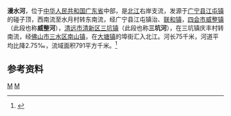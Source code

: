 {{Otheruses|漫水河|other=同名或類似名的其它條目描述}}
{{Infobox River
  | river_name      = 漫水河
  | image_name      =
  | image_size      = 
  | caption         = 
  | origin          = [[广东省|广东省]][[广宁县|广宁县]][[江屯镇|江屯镇]]碰子顶
  | mouth           = 广东省[[佛山市|佛山市]][[三水区|三水区]][[大塘镇_(佛山市)|大塘镇]]埠街[[北江|北江]]{{coord|23|27|09|N|112|52|45|E}}
  | basin_countries = 广东省广宁县、四会市、清远市、佛山市
  | length          = 75 km
  | elevation       = 
  | mouth_elevation = 
  | discharge       = 
  | watershed       = 791 km<sup>2</sup>
}}
'''漫水河'''，位于[[中华人民共和国|中华人民共和国]][[广东省|广东省]]中部，是[[北江|北江]]右岸支流，发源于[[广宁县|广宁县]][[江屯镇|江屯镇]]的碰子顶，西南流至水月村转东南流，经广宁县江屯镇治、[[联和镇|联和镇]]，[[四会市|四会市]][[威整镇|威整镇]]（此段也称'''威整河'''），[[清远市|清远市]][[清新区|清新区]][[三坑镇|三坑镇]]（此段也称'''三坑河'''），在三坑镇庆丰村转南流，经[[佛山市|佛山市]][[三水区|三水区]][[南山镇_(佛山市)|南山镇]]，在[[大塘镇_(佛山市)|大塘镇]]的埠街汇入北江。河长75千米，河道平均比降2.75‰，流域面积791平方千米。<ref name="中国河湖大典">{{cite book zh |author=《[[中国河湖大典|中国河湖大典]]》编纂委员会 |title=《中国河湖大典·珠江卷》 |format=M |edition=1 |location=北京 |publisher=中国水利水电出版社 |date=2013年1月 |pages=250页 |id= ISBN 978-7-5170-0561-2}}</ref>

==参考资料==
{{reflist}}
[[Category:北江水系|M]]
[[Category:广东河流|M]]